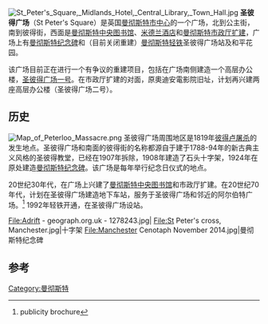 [[File:St_Peter's_Square,_Midlands_Hotel,_Central_Library,_Town_Hall.jpg|thumb]]
'''圣彼得广场'''（St Peter's Square）是英国[[曼彻斯特市中心|曼彻斯特市中心]]的一个广场，北到公主街，南到彼得街，西面是[[曼彻斯特中央图书馆|曼彻斯特中央图书馆]]、[[米德兰酒店|米德兰酒店]]和[[曼彻斯特市政厅扩建|曼彻斯特市政厅扩建]]，广场上有[[曼彻斯特纪念碑|曼彻斯特纪念碑]]和（目前关闭重建）[[曼彻斯特轻铁|曼彻斯特轻铁]]圣彼得广场站及和平花园。

该广场目前正在进行一个有争议的重建项目，包括在广场南侧建造一个高层办公楼，[[圣彼得广场一号|圣彼得广场一号]]。在市政厅扩建的对面，原奧迪安電影院旧址，计划再兴建两座高层办公楼（圣彼得广场二号）。

==历史==
[[Image:Map_of_Peterloo_Massacre.png|thumb]]
圣彼得广场周围地区是1819年[[彼得卢屠杀|彼得卢屠杀]]的发生地点。圣彼得广场和南面的彼得街的名称都源自于建于1788-94年的新古典主义风格的圣彼得教堂，已经在1907年拆除，1908年建造了石头十字架，1924年在原处建造[[曼彻斯特纪念碑|曼彻斯特纪念碑]]。该广场是每年举行纪念日仪式的地点。

20世纪30年代，在广场上兴建了[[曼彻斯特中央图书馆|曼彻斯特中央图书馆]]和市政厅扩建。在20世纪70年代，计划在圣彼得广场建造地下车站，服务于圣彼得广场和邻近的阿尔伯特广场。<ref name="piccvic-leaflet">{{citation |date=October 1971|title=SELNEC Picc-Vic Line|author=SELNEC PTE|publisher=SELNEC PTE|accessdate=2009-03-08|authorlink=Transport for Greater Manchester}} publicity brochure</ref> 1992年轻铁开通，在圣彼得广场设站。

<gallery>
File:Adrift - geograph.org.uk - 1278243.jpg|
File:St Peter's cross, Manchester.jpg|十字架
File:Manchester Cenotaph November 2014.jpg|曼彻斯特纪念碑
</gallery>

==参考==
{{Reflist}}
{{coord|53|28|40|N|2|14|37|W|type:landmark_region:GB|display=title}}
[[Category:曼彻斯特|Category:曼彻斯特]]